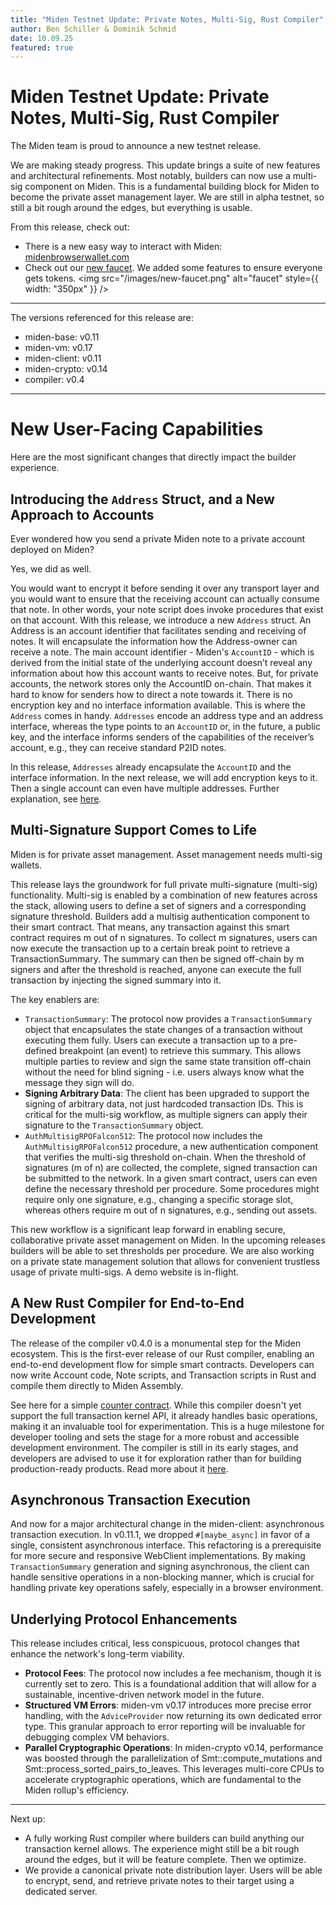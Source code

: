 ```yaml
---
title: "Miden Testnet Update: Private Notes, Multi-Sig, Rust Compiler"
author: Ben Schiller & Dominik Schmid
date: 10.09.25
featured: true
---
```


# Miden Testnet Update: Private Notes, Multi-Sig, Rust Compiler

The Miden team is proud to announce a new testnet release. 

We are making steady progress. This update brings a suite of new features and architectural refinements. Most notably, builders can now use a multi-sig component on Miden. This is a fundamental building block for Miden to become the private asset management layer. 
We are still in alpha testnet, so still a bit rough around the edges, but everything is usable.

From this release, check out:

- There is a new easy way to interact with Miden: [midenbrowserwallet.com](https://midenbrowserwallet.com/)
- Check out our [new faucet](https://faucet.testnet.miden.io/). We added some features to ensure everyone gets tokens.
    <img src="/images/new-faucet.png" alt="faucet" style={{ width: "350px" }} />
---

The versions referenced for this release are:
- miden-base: v0.11
- miden-vm: v0.17
- miden-client: v0.11
- miden-crypto: v0.14
- compiler: v0.4

---
# New User-Facing Capabilities

Here are the most significant changes that directly impact the builder experience.

## Introducing the `Address` Struct, and a New Approach to Accounts
Ever wondered how you send a private Miden note to a private account deployed on Miden? 

Yes, we did as well. 

You would want to encrypt it before sending it over any transport layer and you would want to ensure that the receiving account can actually consume that note. In other words, your note script does invoke procedures that exist on that account. 
With this release, we introduce a new `Address` struct. An Address is an account identifier that facilitates sending and receiving of notes. It will encapsulate the information how the Address-owner can receive a note.
The main account identifier - Miden's `AccountID` - which is derived from the initial state of the underlying account doesn’t reveal any information about how this account wants to receive notes. But, for private accounts, the network stores only the AccountID on-chain. That makes it hard to know for senders how to direct a note towards it. There is no encryption key and no interface information available. 
This is where the `Address` comes in handy. `Addresses` encode an address type and an address interface, whereas the type points to an `AccountID` or, in the future, a public key, and the interface informs senders of the capabilities of the receiver’s account, e.g., they can receive standard P2ID notes. 

In this release, `Addresses` already encapsulate the `AccountID` and the interface information. In the next release, we will add encryption keys to it. Then a single account can even have multiple addresses. Further explanation, see [here](https://0xmiden.github.io/miden-docs/imported/miden-base/src/account/address.html).

## Multi-Signature Support Comes to Life

Miden is for private asset management. Asset management needs multi-sig wallets. 

This release lays the groundwork for full private multi-signature (multi-sig) functionality. Multi-sig is enabled by a combination of new features across the stack, allowing users to define a set of signers and a corresponding signature threshold. 
Builders add a multisig authentication component to their smart contract. That means, any transaction against this smart contract requires m out of n signatures. To collect m signatures, users can now execute the transaction up to a certain break point to retrieve a TransactionSummary. The summary can then be signed off-chain by m signers and after the threshold is reached, anyone can execute the full transaction by injecting the signed summary into it.

The key enablers are:

- `TransactionSummary`: The protocol now provides a `TransactionSummary` object that encapsulates the state changes of a transaction without executing them fully. Users can execute a transaction up to a pre-defined breakpoint (an event) to retrieve this summary. This allows multiple parties to review and sign the same state transition off-chain without the need for blind signing - i.e. users always know what the message they sign will do.
- **Signing Arbitrary Data**: The client has been upgraded to support the signing of arbitrary data, not just hardcoded transaction IDs. This is critical for the multi-sig workflow, as multiple signers can apply their signature to the `TransactionSummary` object.
- `AuthMultisigRPOFalcon512`: The protocol now includes the `AuthMultisigRPOFalcon512` procedure, a new authentication component that verifies the multi-sig threshold on-chain. When the threshold of signatures (m of n) are collected, the complete, signed transaction can be submitted to the network. In a given smart contract, users can even define the necessary threshold per procedure. Some procedures might require only one signature, e.g., changing a specific storage slot, whereas others require m out of n signatures, e.g., sending out assets.

This new workflow is a significant leap forward in enabling secure, collaborative private asset management on Miden. In the upcoming releases builders will be able to set thresholds per procedure. We are also working on a private state management solution that allows for convenient trustless usage of private multi-sigs. A demo website is in-flight. 

## A New Rust Compiler for End-to-End Development

The release of the compiler v0.4.0 is a monumental step for the Miden ecosystem. This is the first-ever release of our Rust compiler, enabling an end-to-end development flow for simple smart contracts. Developers can now write Account code, Note scripts, and Transaction scripts in Rust and compile them directly to Miden Assembly. 

See here for a simple [counter contract](https://github.com/partylikeits1983/miden-rust-demo).
While this compiler doesn't yet support the full transaction kernel API, it already handles basic operations, making it an invaluable tool for experimentation. This is a huge milestone for developer tooling and sets the stage for a more robust and accessible development environment. The compiler is still in its early stages, and developers are advised to use it for exploration rather than for building production-ready products.
Read more about it [here](https://miden.xyz/resource/blog/compiler-release-04).

## Asynchronous Transaction Execution

And now for a major architectural change in the miden-client:  asynchronous transaction execution. In v0.11.1, we dropped `#[maybe_async]` in favor of a single, consistent asynchronous interface. This refactoring is a prerequisite for more secure and responsive WebClient implementations. 
By making `TransactionSummary` generation and signing asynchronous, the client can handle sensitive operations in a non-blocking manner, which is crucial for handling private key operations safely, especially in a browser environment.

## Underlying Protocol Enhancements

This release includes critical, less conspicuous, protocol changes that enhance the network's long-term viability.

- **Protocol Fees**: The protocol now includes a fee mechanism, though it is currently set to zero. This is a foundational addition that will allow for a sustainable, incentive-driven network model in the future.
- **Structured VM Errors**: miden-vm v0.17 introduces more precise error handling, with the `AdviceProvider` now returning its own dedicated error type. This granular approach to error reporting will be invaluable for debugging complex VM behaviors.
- **Parallel Cryptographic Operations**: In miden-crypto v0.14, performance was boosted through the parallelization of Smt::compute_mutations and Smt::process_sorted_pairs_to_leaves. This leverages multi-core CPUs to accelerate cryptographic operations, which are fundamental to the Miden rollup's efficiency.
---

Next up:
- A fully working Rust compiler where builders can build anything our transaction kernel allows. The experience might still be a bit rough around the edges, but it will be feature complete. Then we optimize.
- We provide a canonical private note distribution layer. Users will be able to encrypt, send, and retrieve private notes to their target using a dedicated server.
